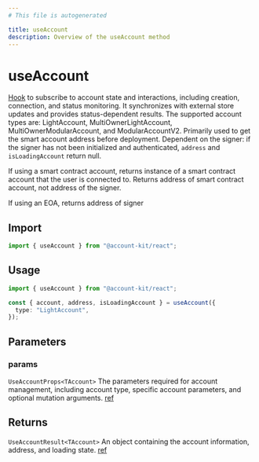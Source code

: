```yaml
---
# This file is autogenerated

title: useAccount
description: Overview of the useAccount method
---
```


# useAccount

[Hook](https://github.com/alchemyplatform/aa-sdk/blob/main/account-kit/react/src/hooks/useAccount.ts) to subscribe to account state and interactions, including creation, connection, and status monitoring. It synchronizes with external store updates and provides status-dependent results.
The supported account types are: LightAccount, MultiOwnerLightAccount, MultiOwnerModularAccount, and ModularAccountV2. Primarily used to get the smart account address before deployment. Dependent on the signer: if the signer has not been initialized and authenticated, `address` and `isLoadingAccount` return null.

If using a smart contract account, returns instance of a smart contract account that the user is connected to. Returns address of smart contract account, not address of the signer.

If using an EOA, returns address of signer

## Import

```ts
import { useAccount } from "@account-kit/react";
```

## Usage

```ts twoslash
import { useAccount } from "@account-kit/react";

const { account, address, isLoadingAccount } = useAccount({
  type: "LightAccount",
});
```

## Parameters

### params

`UseAccountProps<TAccount>`
The parameters required for account management, including account type, specific account parameters, and optional mutation arguments. [ref](https://github.com/alchemyplatform/aa-sdk/blob/main/account-kit/react/src/hooks/useAccount.ts#L28)

## Returns

`UseAccountResult<TAccount>`
An object containing the account information, address, and loading state. [ref](https://github.com/alchemyplatform/aa-sdk/blob/main/account-kit/react/src/hooks/useAccount.ts#L22)
